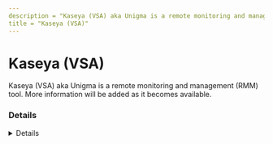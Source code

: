---
description = "Kaseya (VSA) aka Unigma is a remote monitoring and management (RMM) tool. More information will be added as it becomes available."
title = "Kaseya (VSA)"
---



# Kaseya (VSA)

Kaseya (VSA) aka Unigma is a remote monitoring and management (RMM) tool. More information will be added as it becomes available.

### Details
<Details author={"Nasreddine Bencherchali"}
         category={""}
         created={"2024-08-05"}
         website={""}
         lastModified={"2024-08-05"}
         privileges={""}
         free={ false }
         verification={ false }
/>

#### Installation Paths
<Card code={ ["C:\\Program Files (x86)\\Kaseya\\", "C:\\ProgramData\\Kaseya\\"] }/>

#### Supported OS
<Badges color="warning" badges={ ["Windows"] }/>




### Forensic Artifacts

#### Disk Artifacts
<EuiSpacer size="xl"/>
<DiskArtifacts data={ [{"File": "%localappdata%\\Kaseya\\Log\\KaseyaLiveConnect\\*", "Description": "Kaseya Live Connect logs", "OS": "Windows"}, {"File": "~/Library/Logs/com.kaseya/KaseyaLiveConnect/*", "Description": "Kaseya Live Connect logs", "OS": "MacOS"}, {"File": "C:\\ProgramData\\Kaseya\\Log\\Endpoint\\*", "Description": "Kaseya Endpoint logs", "OS": "Windows"}, {"File": "C:\\Program Files*\\Kaseya\\*\\agentmon.log", "Description": "Kaseya Agent Monitor log", "OS": "Windows"}, {"File": "/var/log/system.log", "Description": "Kaseya Agent Monitor log", "OS": "MacOS 32bit"}, {"File": " ~/opt/kaseya/*/logs*", "Description": "Kaseya Agent Monitor log", "OS": "MacOS 64bit"}, {"File": "C:\\Users\\*\\AppData\\Local\\Temp\\KASetup.log", "Description": "Kaseya Setup log in user temp directory", "OS": "Windows"}, {"File": "C:\\Windows\\Temp\\KASetup.log", "Description": "Kaseya Setup log in Windows temp directory", "OS": "Windows"}, {"File": "C:\\ProgramData\\Kaseya\\Log\\KaseyaEdgeServices\\*", "Description": "Kaseya Edge Services logs", "OS": "Windows"}, {"File": "C:\\Kaseya\\api\\v1.0\\logs\\", "Description": "Kaseya API logs", "OS": "Windows"}, {"File": "C:\\Kaseya\\api\\v1.5\\endpoint\\logs", "Description": "Kaseya API logs", "OS": "Windows"}, {"File": "C:\\Kaseya\\api\\v1.5\\endpoints\\logs", "Description": "Kaseya API logs", "OS": "Windows"}, {"File": "C:\\Windows\\System32\\config\\systemprofile\\AppData\\Local\\Kaseya\\Log\\MakeSelfSignedCert.exe\\", "Description": "Certificate creation", "OS": "Windows"}, {"File": "C:\\Kaseya\\WebPages\\install\\makecert.txt", "Description": "Certificate creation", "OS": "Windows"}, {"File": "C:\\ProgramData\\Kaseya\\Log\\Endpoint\\Instance_*\\KaseyaEndpoint*", "Description": "Endpoint service logs", "OS": "Windows"}, {"File": "C:\\ProgramData\\Kaseya\\Log\\Endpoint\\Instance_*\\Session_*", "Description": "Session logs", "OS": "Windows"}] }/>



#### Network Artifacts
<EuiSpacer size="xl"/>
<NetworkArtifactsTable data={ [{"Description": "Known remote domains", "Domains": ["deploy01.kaseya.com", "*managedsupport.kaseya.net", "*.kaseya.net", "kaseya.com"], "Ports": []}] }/>




### Detections
- Detects potential network activity of Kaseya (VSA) RMM tool
  - [Sigma Rule](https://github.com/magicsword-io/LOLRMM/blob/main/detections/sigma/kaseya__vsa__network_sigma.yml)
- Detects potential files activity of Kaseya (VSA) RMM tool
  - [Sigma Rule](https://github.com/magicsword-io/LOLRMM/blob/main/detections/sigma/kaseya__vsa__files_sigma.yml)

### References
- [https://helpdesk.kaseya.com/hc/en-gb/articles/229012608-Software-Deployment-URL-Port-Requirements](https://helpdesk.kaseya.com/hc/en-gb/articles/229012608-Software-Deployment-URL-Port-Requirements)
- [https://helpdesk.kaseya.com/hc/en-gb/articles/229009708-Live-Connect-Log-File-Locations](https://helpdesk.kaseya.com/hc/en-gb/articles/229009708-Live-Connect-Log-File-Locations)
- [https://ruler-project.github.io/ruler-project/RULER/remote/Kaseya/](https://ruler-project.github.io/ruler-project/RULER/remote/Kaseya/)
- [https://helpdesk.kaseya.com/hc/en-gb/articles/229009708-Live-Connect-Log-File-Locations](https://helpdesk.kaseya.com/hc/en-gb/articles/229009708-Live-Connect-Log-File-Locations)


